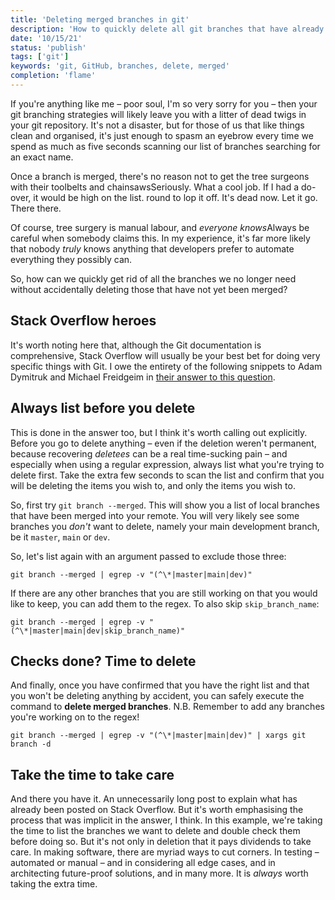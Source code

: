 ```yaml
---
title: 'Deleting merged branches in git'
description: 'How to quickly delete all git branches that have already been merged'
date: '10/15/21'
status: 'publish'
tags: ['git']
keywords: 'git, GitHub, branches, delete, merged'
completion: 'flame'
---
```


<p>
  <Dropcap>If</Dropcap> you're anything like me – poor soul, I'm so very sorry for you –
  then your git branching strategies will likely leave you with a litter of dead twigs in
  your git repository. It's not a disaster, but for those of us that like things clean and
  organised, it's just enough to spasm an eyebrow every time we spend as much as five
  seconds scanning our list of branches searching for an exact name.
</p>

Once a branch is merged, there's no reason not to get the tree surgeons with their
toolbelts and chainsaws<MarginNote id={1}>Seriously. What a cool job. If I had a do-over,
it would be high on the list.</MarginNote> round to lop it off. It's dead now. Let it go.
There there.

Of course, tree surgery is manual labour, and _everyone knows_<MarginNote id={2}>Always be
careful when somebody claims this. In my experience, it's far more likely that nobody
_truly_ knows anything</MarginNote> that developers prefer to automate everything they
possibly can.

So, how can we quickly get rid of all the branches we no longer need without accidentally
deleting those that have not yet been merged?

## Stack Overflow heroes

It's worth noting here that, although the Git documentation is comprehensive, Stack
Overflow will usually be your best bet for doing very specific things with Git. I owe the
entirety of the following snippets to Adam Dymitruk and Michael Freidgeim in
[their answer to this question](https://stackoverflow.com/a/6127884/10233315).

## Always list before you delete

This is done in the answer too, but I think it's worth calling out explicitly. Before you
go to delete anything – even if the deletion weren't permanent, because recovering
_deletees_ can be a real time-sucking pain – and especially when using a regular
expression, always list what you're trying to delete first. Take the extra few seconds to
scan the list and confirm that you will be deleting the items you wish to, and only the
items you wish to.

So, first try `git branch --merged`. This will show you a list of local branches that have
been merged into your remote. You will very likely see some branches you _don't_ want to
delete, namely your main development branch, be it `master`, `main` or `dev`.

So, let's list again with an argument passed to exclude those three:

```shell
git branch --merged | egrep -v "(^\*|master|main|dev)"
```

If there are any other branches that you are still working on that you would like to keep,
you can add them to the regex. To also skip `skip_branch_name`:

```shell
git branch --merged | egrep -v "(^\*|master|main|dev|skip_branch_name)"
```

## Checks done? Time to delete

And finally, once you have confirmed that you have the right list and that you won't be
deleting anything by accident, you can safely execute the command to **delete merged
branches**. N.B. Remember to add any branches you're working on to the regex!

```shell
git branch --merged | egrep -v "(^\*|master|main|dev)" | xargs git branch -d
```

## Take the time to take care

And there you have it. An unnecessarily long post to explain what has already been posted
on Stack Overflow. But it's worth emphasising the process that was implicit in the answer,
I think. In this example, we're taking the time to list the branches we want to delete and
double check them before doing so. But it's not only in deletion that it pays dividends to
take care. In making software, there are myriad ways to cut corners. In testing –
automated or manual – and in considering all edge cases, and in architecting future-proof
solutions, and in many more. It is _always_ worth taking the extra time.
